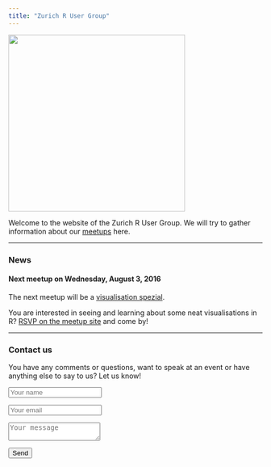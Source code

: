 ```yaml
---
title: "Zurich R User Group"
---
```


<img src="https://raw.githubusercontent.com/Zurich-R-User-Group/Zurich-R-User-Group.github.io/master/_files/plot_logo.png" width="350">

Welcome to the website of the Zurich R User Group.
We will try to gather information about our [meetups](http://www.meetup.com/Zurich-R-User-Group/) here.


----


### News
#### Next meetup on Wednesday, August 3, 2016
The next meetup will be a [visualisation spezial](http://www.meetup.com/Zurich-R-User-Group/events/231840730/).

You are interested in seeing and learning about some neat visualisations in R? 
[RSVP on the meetup site](http://www.meetup.com/Zurich-R-User-Group/events/231840730/) and come by!



----

### Contact us
You have any comments or questions, want to speak at an event or have
anything else to say to us? Let us know! 

<form action="https://formspree.io/heidi.bold@gmail.com" method="POST">
<p><input type="text" name="name" placeholder="Your name"></p>
<p><input type="email" name="_replyto" placeholder="Your email"></p>   
<p><textarea name="message" placeholder="Your message"></textarea></p>
<input type="submit" value="Send">
<input type="hidden" name="_cc" value="murielburi@bluewin.ch,christoph.molnar@gmail.com" />
</form> 
